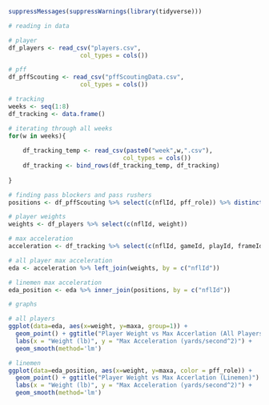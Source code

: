 
```r
suppressMessages(suppressWarnings(library(tidyverse)))
```

```r
# reading in data

# player
df_players <- read_csv("players.csv",
                    col_types = cols())

# pff
df_pffScouting <- read_csv("pffScoutingData.csv",
                    col_types = cols())

# tracking
weeks <- seq(1:8)
df_tracking <- data.frame()

# iterating through all weeks
for(w in weeks){
    
    df_tracking_temp <- read_csv(paste0("week",w,".csv"),
                                col_types = cols())
    df_tracking <- bind_rows(df_tracking_temp, df_tracking)                            
    
}
```

```r
# finding pass blockers and pass rushers
positions <- df_pffScouting %>% select(c(nflId, pff_role)) %>% distinct(nflId, .keep_all = TRUE) %>% filter(pff_role %in% c("Pass Block", "Pass Rush"))

# player weights
weights <- df_players %>% select(c(nflId, weight))

# max acceleration
acceleration <- df_tracking %>% select(c(nflId, gameId, playId, frameId, a)) %>% group_by(nflId) %>% summarise(maxa = max(a)) %>% na.omit()
```

```r
# all player max acceleration
eda <- acceleration %>% left_join(weights, by = c("nflId"))

# linemen max acceleration
eda_position <- eda %>% inner_join(positions, by = c("nflId"))
```

```r
# graphs

# all players
ggplot(data=eda, aes(x=weight, y=maxa, group=1)) +
  geom_point() + ggtitle("Player Weight vs Max Accerlation (All Players)") + 
  labs(x = "Weight (lb)", y = "Max Acceleration (yards/second^2)") +
  geom_smooth(method='lm')

# linemen
ggplot(data=eda_position, aes(x=weight, y=maxa, color = pff_role)) +
  geom_point() + ggtitle("Player Weight vs Max Accerlation (Linemen)") + 
  labs(x = "Weight (lb)", y = "Max Acceleration (yards/second^2)") +
  geom_smooth(method='lm')
```


